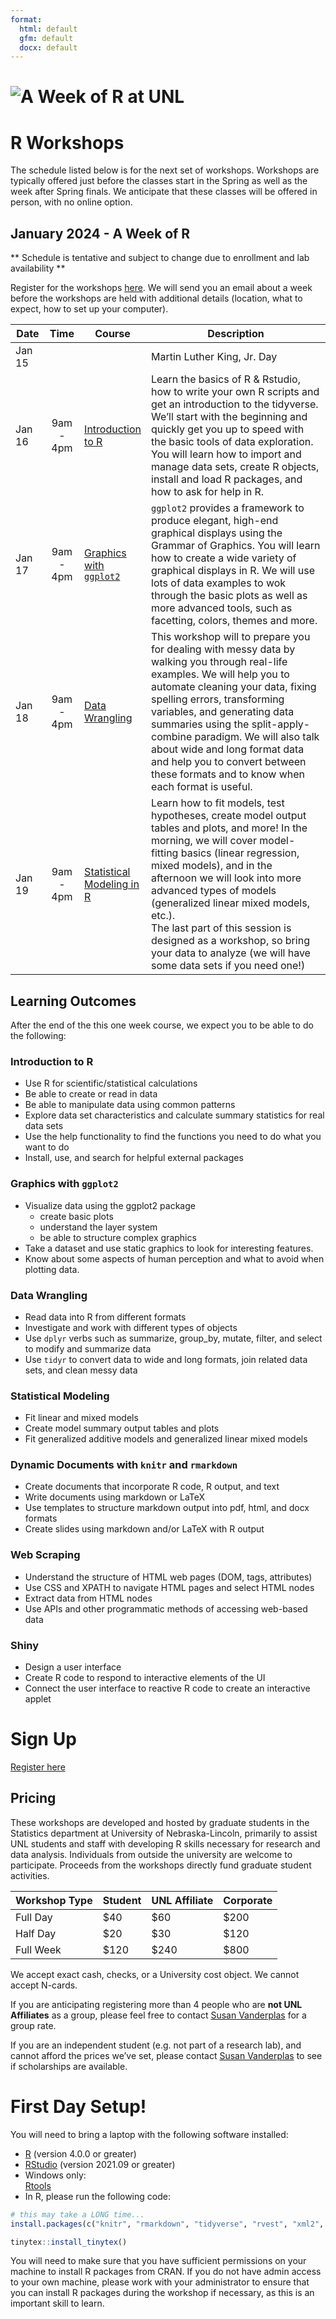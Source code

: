 ```yaml
---
format: 
  html: default
  gfm: default
  docx: default
---
```


# ![A Week of R at UNL](header.png)

# R Workshops

The schedule listed below is for the next set of workshops. Workshops
are typically offered just before the classes start in the Spring as
well as the week after Spring finals. We anticipate that these classes
will be offered in person, with no online option.

## January 2024 - A Week of R

** Schedule is tentative and subject to change due to enrollment and lab availability **

<!-- Workshops will be held in **Keim 214**.-->

<!-- Workshops will be held in Hardin 162 (North wing, basement). -->

Register for the workshops [here](https://forms.gle/ZTC91J9zwy7xeeLW6).
We will send you an email about a week before the workshops are held
with additional details (location, what to expect, how to set up your
computer).

| Date   |   Time    | Course                                                                                     | Description                                                                                                                                                                                                                                                                                                                                                                                                                               |
|--------|:------:|--------|------------------------------------------------|
| Jan 15 |           |                                                                                            | Martin Luther King, Jr. Day                                                                                                                                                                                                                                                                                                                                                                                                               |
| Jan 16 | 9am - 4pm | [Introduction to R](https://unl-statistics.github.io/R-workshops/01-r-intro/index.html)            | Learn the basics of R & Rstudio, how to write your own R scripts and get an introduction to the tidyverse. We'll start with the beginning and quickly get you up to speed with the basic tools of data exploration. You will learn how to import and manage data sets, create R objects, install and load R packages, and how to ask for help in R.                                                                                       |
| Jan 17 | 9am - 4pm | [Graphics with `ggplot2`](https://unl-statistics.github.io/R-workshops/02-r-graphics/index.html)   | `ggplot2` provides a framework to produce elegant, high-end graphical displays using the Grammar of Graphics. You will learn how to create a wide variety of graphical displays in R. We will use lots of data examples to wok through the basic plots as well as more advanced tools, such as facetting, colors, themes and more.                                                                                                        |
| Jan 18 | 9am - 4pm | [Data Wrangling](https://unl-statistics.github.io/R-workshops/03-r-format/index.html)              | This workshop will to prepare you for dealing with messy data by walking you through real-life examples. We will help you to automate cleaning your data, fixing spelling errors, transforming variables, and generating data summaries using the split-apply-combine paradigm. We will also talk about wide and long format data and help you to convert between these formats and to know when each format is useful.                   |
| Jan 19 | 9am - 4pm | [Statistical Modeling in R](https://unl-statistics.github.io/R-workshops/06-r-modeling/index.html) | Learn how to fit models, test hypotheses, create model output tables and plots, and more! In the morning, we will cover model-fitting basics (linear regression, mixed models), and in the afternoon we will look into more advanced types of models (generalized linear mixed models, etc.). <br/> The last part of this session is designed as a workshop, so bring your data to analyze (we will have some data sets if you need one!) |

::: {.content-visible unless-format="docx"}
## Learning Outcomes

After the end of the this one week course, we expect you to be able to
do the following:

::: {.callout-tip collapse="true"}
### Introduction to R

-   Use R for scientific/statistical calculations
-   Be able to create or read in data
-   Be able to manipulate data using common patterns
-   Explore data set characteristics and calculate summary statistics
    for real data sets
-   Use the help functionality to find the functions you need to do what
    you want to do
-   Install, use, and search for helpful external packages

:::


::: {.callout-tip collapse="true"}
### Graphics with `ggplot2`
-   Visualize data using the ggplot2 package
    -   create basic plots
    -   understand the layer system
    -   be able to structure complex graphics
-   Take a dataset and use static graphics to look for interesting
    features.
-   Know about some aspects of human perception and what to avoid when
    plotting data.
:::

::: {.callout-tip collapse="true"}
### Data Wrangling

-   Read data into R from different formats
-   Investigate and work with different types of objects
-   Use `dplyr` verbs such as summarize, group_by, mutate, filter, and
    select to modify and summarize data
-   Use `tidyr` to convert data to wide and long formats, join related
    data sets, and clean messy data
:::

::: {.callout-tip collapse="true"}
### Statistical Modeling

-   Fit linear and mixed models
-   Create model summary output tables and plots
-   Fit generalized additive models and generalized linear mixed models
:::

::: {.callout-tip collapse="true"}
### Dynamic Documents with <code>knitr</code> and <code>rmarkdown</code>

-   Create documents that incorporate R code, R output, and text
-   Write documents using markdown or LaTeX
-   Use templates to structure markdown output into pdf, html, and docx
    formats
-   Create slides using markdown and/or LaTeX with R output

:::
::: {.content-hidden}
::: {.callout-tip collapse="true"}
### Web Scraping

-   Understand the structure of HTML web pages (DOM, tags, attributes)
-   Use CSS and XPATH to navigate HTML pages and select HTML nodes
-   Extract data from HTML nodes
-   Use APIs and other programmatic methods of accessing web-based data
:::

::: {.callout-tip collapse="true"}
### Shiny

-   Design a user interface
-   Create R code to respond to interactive elements of the UI
-   Connect the user interface to reactive R code to create an
    interactive applet
:::
:::
:::

# Sign Up

[Register here](https://forms.gle/qyq68vnZCUhfT8MU9)

## Pricing

These workshops are developed and hosted by graduate students in the
Statistics department at University of Nebraska-Lincoln, primarily to
assist UNL students and staff with developing R skills necessary for
research and data analysis. Individuals from outside the university are
welcome to participate. Proceeds from the workshops directly fund
graduate student activities.

| Workshop Type | Student | UNL Affiliate | Corporate |
|---------------|---------|---------------|-----------|
| Full Day      | \$40    | \$60          | \$200     |
| Half Day      | \$20    | \$30          | \$120     |
| Full Week     | \$120   | \$240         | \$800     |

We accept exact cash, checks, or a University cost object. We cannot
accept N-cards.

If you are anticipating registering more than 4 people who are **not UNL
Affiliates** as a group, please feel free to contact [Susan
Vanderplas](mailto:svanderplas2@unl.edu?subject=R%20Workshops%20Pricing)
for a group rate. 

If you are an independent student (e.g. not part of a research lab), and cannot afford the prices we've set, please contact [Susan
Vanderplas](mailto:svanderplas2@unl.edu?subject=R%20Workshops%20Pricing) to see if scholarships are available.


# First Day Setup!

You will need to bring a laptop with the following software installed:

-   [R](https://cloud.r-project.org/) (version 4.0.0 or greater)
-   [RStudio](https://www.rstudio.com/products/rstudio/download/#download)
    (version 2021.09 or greater)
-   Windows only:\
    [Rtools](https://cloud.r-project.org/bin/windows/Rtools/)
-   In R, please run the following code:

``` r
# this may take a LONG time...
install.packages(c("knitr", "rmarkdown", "tidyverse", "rvest", "xml2", "tinytex", "lme4", "emmeans")) 

tinytex::install_tinytex()
```

You will need to make sure that you have sufficient permissions on your
machine to install R packages from CRAN. If you do not have admin access
to your own machine, please work with your administrator to ensure that
you can install R packages during the workshop if necessary, as this is
an important skill to learn.
